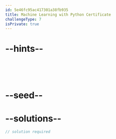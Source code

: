 ```yaml
---
id: 5e46fc95ac417301a38fb935
title: Machine Learning with Python Certificate
challengeType: 7
isPrivate: true
---
```


# --hints--



```js

```



```js

```



```js

```



```js

```



```js

```

# --seed--

# --solutions--

```js
// solution required
```
